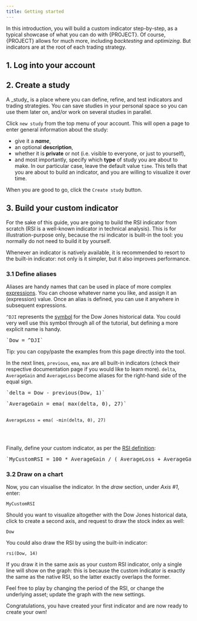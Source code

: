 ```yaml
---
title: Getting started
---
```




In this introduction, you will build a custom indicator step-by-step,
as a typical showcase of what you can do with {PROJECT}.
Of course, {PROJECT} allows for much more, including _backtesting_ and _optimizing_.
But indicators are at the root of each trading strategy.

## 1. Log into your account

## 2. Create a study

<Callout>
  A _study_ is a place where you can define, refine, and test indicators and
  trading strategies. You can save studies in your personal space so you can use
  them later on, and/or work on several studies in parallel.
</Callout>

Click <code>new study</code> from the top menu of your account.
This will open a page to enter general information about the study:

- give it a **_name_**,
- an optional **description**,
- whether it is **private** or not (i.e. visible to everyone, or just to yourself),
- and most importantly, specify which **type** of study you are about to make.
  In our particular case, leave the default value <code>time</code>.
  This tells that you are about to build an indicator,
  and you are willing to visualize it over time.

When you are good to go, click the <code>Create study</code> button.

## 3. Build your custom indicator

For the sake of this guide, you are going to build the RSI indicator from scratch
(RSI is a well-known indicator in technical analysis).
This is for illustration-purpose only, because the rsi indicator is built-in the tool:
you normally do not need to build it by yourself.

<Callout>
  Whenever an indicator is natively available, it is recommended to resort to
  the built-in indicator: not only is it simpler, but it also improves
  performance.
</Callout>

### 3.1 Define aliases

Aliases are handy names that can be used in place of more complex [expressions](./docs/expression). You can choose whatever name you like,
and assign it an (expression) value. Once an alias is defined, you can use it anywhere
in subsequent expressions.

`^DJI` represents the [symbol](./docs/symbols) for the Dow Jones historical data.
You could very well use this symbol through all of the tutorial,
but defining a more explicit name is handy.

<CodeBlock title="Create an explicit alias for the Dow Jones index symbol">
  <Pre>`Dow = ^DJI`</Pre>
</CodeBlock>

<Callout>
  Tip: you can copy/paste the examples from this page directly into the tool.
</Callout>

In the next lines, `previous`, `ema`, `max` are all built-in indicators
(check their respective documentation page if you would like to learn more).
`delta`, `AverageGain` and `AverageLoss` become aliases for the right-hand side of the equal sign.

<CodeBlock title="Stores each daily variation of the Dow index">
  <Pre>`delta = Dow - previous(Dow, 1)`</Pre>
</CodeBlock>

<CodeBlock title="Creates exponential moving averages of daily gains and daily losses">
  <Pre>
`AverageGain = ema( max(delta, 0), 27)`

`AverageLoss = ema( -min(delta, 0), 27)`

  </Pre>
</CodeBlock>

Finally, define your custom indicator, as per the [RSI definition](https://en.wikipedia.org/wiki/Relative_strength_index):

<CodeBlock title="Creates custom indicator">
  <Pre>`MyCustomRSI = 100 * AverageGain / ( AverageLoss + AverageGain )`</Pre>
</CodeBlock>

### 3.2 Draw on a chart

Now, you can visualise the indicator. In the _draw_ section, under _Axis #1_, enter:

```
MyCustomRSI
```

Should you want to visualize altogether with the Dow Jones historical data,
click to create a second axis, and request to draw the stock index as well:

```
Dow
```

You could also draw the RSI by using the built-in indicator:

```
rsi(Dow, 14)
```

If you draw it in the same axis as your custom RSI indicator,
only a single line will show on the graph: this is because the custom indicator
is exactly the same as the native RSI, so the latter exactly overlaps the former.

Feel free to play by changing the period of the RSI, or change the underlying asset;
update the graph with the new settings.

Congratulations, you have created your first indicator
and are now ready to create your own!
